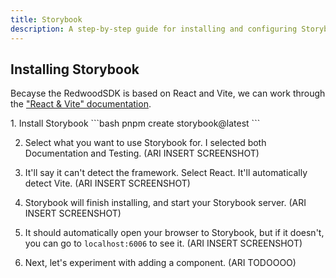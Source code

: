 ```yaml
---
title: Storybook
description: A step-by-step guide for installing and configuring Storybook in Redwood SDK projects.
---
```



## Installing Storybook

Becayse the RedwoodSDK is based on React and Vite, we can work through the ["React & Vite" documentation](https://storybook.js.org/docs/get-started/frameworks/react-vite).

<Steps>
1. Install Storybook
    ```bash
    pnpm create storybook@latest
    ```

2. Select what you want to use Storybook for. I selected both Documentation and Testing. (ARI INSERT SCREENSHOT)

3. It'll say it can't detect the framework. Select React. It'll automatically detect Vite. (ARI INSERT SCREENSHOT)

4. Storybook will finish installing, and start your Storybook server. (ARI INSERT SCREENSHOT)

5. It should automatically open your browser to Storybook, but if it doesn't, you can go to `localhost:6006` to see it. (ARI INSERT SCREENSHOT)

6. Next, let's experiment with adding a component. (ARI TODOOOO)


</Steps>